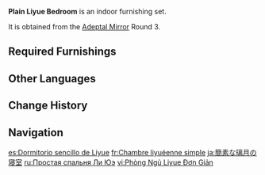 {{Furnishing Infobox
|id             = 350004
|image          = Furnishing Set Plain Liyue Bedroom Display.png
|category       = Indoor Set
|subcategory    = Set
|quality         = 4
|adeptal_energy = 300
|load           = 425
|description    = Even the richest of [[Liyue]]'s households simply won't do without some of these bedroom essentials.<br>Under the efficient direction of the [[Liyue Qixing]], the income of the average resident of Liyue has steadily climbed, ensuring that these Sandbearer household furnishings are no longer a rarity.
|mention        = Liyue Qixing
|blueprint      = Adeptal Mirror
|adeptal mirror = 3
}}
'''Plain Liyue Bedroom''' is an indoor furnishing set.

It is obtained from the [[Adeptal Mirror]] Round 3.

==Required Furnishings==
{{Recipe
|type = Furnishing Set
|Tavern Rug: Home Away From Home = 1
|Gold-Lined Sandbearer Wardrobe = 1
|Gold-Lined Sandbearer Nightstand = 1
|Seashell Table Lamp = 1
|Cloudy Haze Bed = 1
|sort = Tavern Rug: Home Away From Home;Gold-Lined Sandbearer Wardrobe;Gold-Lined Sandbearer Nightstand;Seashell Table Lamp;Cloudy Haze Bed
|yield = 0
}}

==Other Languages==
{{Other Languages
|en      = Plain Liyue Bedroom
|zhs     = 简朴的璃月睡房
|zhs_rm  = Jiǎnpú de Líyuè Shuìfáng
|zht     = 簡樸的璃月睡房
|zht_rm  = Jiǎnpú de Líyuè Shuìfáng
|zh_tl   = Simple Liyue Bedroom
|ja      = 簡素な璃月の寝室
|ja_rm   = Kanso-na Riiywe no Shinshitsu
|ja_tl   = Plain Liyue Bedroom
|ko      = 소박한 리월풍 침실
|ko_tl   = Simple Liyue Style Bedroom
|es      = Dormitorio sencillo de Liyue
|es_tl   = Simple Bedroom from Liyue
|fr      = Chambre liyuéenne simple
|fr_tl   = Simple Liyue Bedroom
|ru      = Простая спальня Ли Юэ
|ru_tl   = Plain Liyue Bedroom
|th      = ห้องนอน Liyue แสนเรียบง่าย
|th_rm   = 
|th_tl   = 
|vi      = Phòng Ngủ Liyue Đơn Giản
|vi_tl   = Simple Liyue Bedroom
|de      = Einfaches Liyue-Schlafzimmer
|de_tl   = Plain Liyue Bedroom
|id      = Kamar Liyue Sederhana
|id_tl   = Simple Liyue Room
|pt      = Quarto Simples de Liyue
|pt_tl   = 
|tr      = Sade Liyue Yatak Odası
|tr_tl   = 
|it      = Camera da letto semplice di Liyue
|it_tl   = 
}}

==Change History==
{{Change History|1.5}}

==Navigation==
{{Furnishing Navbox/Sets|type=regular}}

[[es:Dormitorio sencillo de Liyue]]
[[fr:Chambre liyuéenne simple]]
[[ja:簡素な璃月の寝室]]
[[ru:Простая спальня Ли Юэ]]
[[vi:Phòng Ngủ Liyue Đơn Giản]]